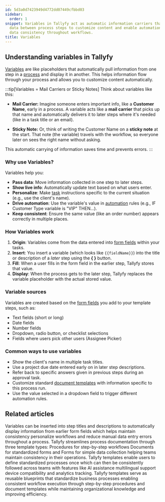 ```yaml
---
id: 5d3a0d7423949d4772dd07449cfbbd03
sidebar:
  order: 1
snippet: Variables in Tallyfy act as automatic information carriers that transport
  data between process steps to customize content and enable automation while maintaining
  data consistency throughout workflows.
title: Variables
---
```


## Understanding variables in Tallyfy

[Variables](/products/pro/documenting/templates/variables/) are like placeholders that automatically pull information from one step in a [process](/products/pro/tracking-and-tasks/processes/) and display it in another. This helps information flow through your process and allows you to customize content automatically.

:::tip[Variables = Mail Carriers or Sticky Notes]
Think about variables like this:

- **Mail Carrier:** Imagine someone enters important info, like a **Customer Name**, early in a process. A variable acts like a **mail carrier** that picks up that name and automatically delivers it to later steps where it's needed (like in a task title or an email).

- **Sticky Note:** Or, think of writing the Customer Name on a **sticky note** at the start. That note (the variable) travels with the workflow, so everyone later on sees the right name without asking.

This automatic carrying of information saves time and prevents errors.
:::

### Why use Variables?

Variables help you:

- **Pass data**: Move information collected in one step to later steps.
- **Show live info**: Automatically update text based on what users enter.
- **Personalize**: Make [task](/products/pro/tracking-and-tasks/tasks/) instructions specific to the current situation (e.g., use the client's name).
- **Drive automation**: Use the variable's value in [automation](/products/pro/documenting/templates/automations/) rules (e.g., IF Customer Type variable is "VIP" THEN...).
- **Keep consistent**: Ensure the same value (like an order number) appears correctly in multiple places.

### How Variables work

1. **Origin**: Variables come from the data entered into [form fields](/products/pro/tracking-and-tasks/tasks/what-are-form-fields-in-tallyfy/) within your tasks.
2. **Insert**: You insert a variable (which looks like `{{fieldName}}`) into the title or description of a *later* step using the **{ }** button.
3. **Fill**: When a user fills in the form field in the earlier step, Tallyfy stores that value.
4. **Display**: When the process gets to the later step, Tallyfy replaces the variable placeholder with the actual stored value.

### Variable sources

Variables are created based on the [form fields](/products/pro/tracking-and-tasks/tasks/what-are-form-fields-in-tallyfy/) you add to your template steps, such as:

- Text fields (short or long)
- Date fields
- Number fields
- Dropdown, radio button, or checklist selections
- Fields where users pick other users (Assignee Picker)

### Common ways to use variables

- Show the client's name in multiple task titles.
- Use a project due date entered early on in later step descriptions.
- Refer back to specific answers given in previous steps during an approval task.
- Customize standard [document templates](/products/pro/documenting/documents/) with information specific to this process run.
- Use the value selected in a dropdown field to trigger different automation rules.


<PageTree />


## Related articles
<CardGrid>
<LinkTitleCard header="<b>Variables > Insert variables</b>" href="/products/pro/documenting/templates/variables/how-can-i-use-insert-variables-in-tallyfy/" > Variables can be inserted into step titles and descriptions to automatically display information from earlier form fields which helps maintain consistency personalize workflows and reduce manual data entry errors throughout a process. </LinkTitleCard>
<LinkTitleCard header="<b>Pro > Essentials</b>" href="/products/pro/documenting/" > Tallyfy streamlines process documentation through three template types: Procedures for step-by-step workflows Documents for standardized forms and Forms for simple data collection helping teams maintain consistency in their operations. </LinkTitleCard>
<LinkTitleCard header="<b>Features > Explain it once</b>" href="/products/pro/tutorials/features/explain-it-once/" > Tallyfy templates enable users to define standardized processes once which can then be consistently followed across teams with features like AI assistance multilingual support device compatibility and analytics tracking. </LinkTitleCard>
<LinkTitleCard header="<b>Documenting > Templates</b>" href="/products/pro/documenting/templates/" > Tallyfy templates serve as reusable blueprints that standardize business processes enabling consistent workflow execution through step-by-step procedures and document templates while maintaining organizational knowledge and improving efficiency. </LinkTitleCard>
</CardGrid>